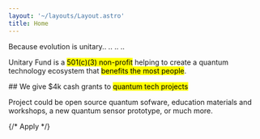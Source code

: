 ```yaml
---
layout: '~/layouts/Layout.astro'
title: Home
---
```



Because evolution is unitary.. .. .. ..

Unitary Fund is a <mark>501(c)(3) non-profit</mark> helping to create a quantum
technology ecosystem that <mark>benefits the most people</mark>.

<ReducedWidth>
## We give $4k cash grants to <mark>quantum tech projects</mark>

Project could be open source quantum sofware,
education materials and workshops, a new quantum sensor prototype, or much more.

{/* <ButtonLink>Apply</Button> */}

</ReducedWidth>
